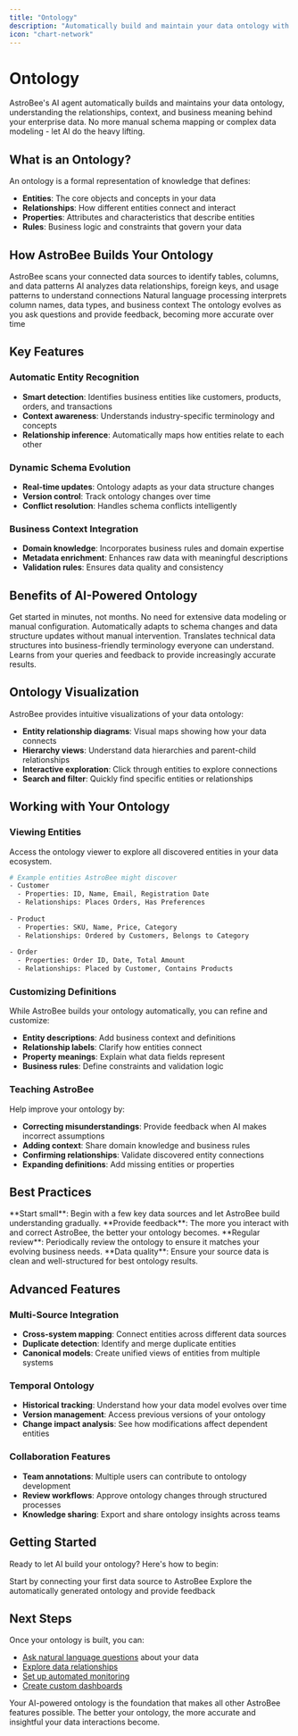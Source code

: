 ```yaml
---
title: "Ontology"
description: "Automatically build and maintain your data ontology with AstroBee's intelligent AI agent"
icon: "chart-network"
---
```


# Ontology

AstroBee's AI agent automatically builds and maintains your data ontology, understanding the relationships, context, and business meaning behind your enterprise data. No more manual schema mapping or complex data modeling - let AI do the heavy lifting.

## What is an Ontology?

An ontology is a formal representation of knowledge that defines:
- **Entities**: The core objects and concepts in your data
- **Relationships**: How different entities connect and interact
- **Properties**: Attributes and characteristics that describe entities
- **Rules**: Business logic and constraints that govern your data

## How AstroBee Builds Your Ontology

<Steps>
  <Step title="Data discovery">
    AstroBee scans your connected data sources to identify tables, columns, and data patterns
  </Step>
  <Step title="Relationship mapping">
    AI analyzes data relationships, foreign keys, and usage patterns to understand connections
  </Step>
  <Step title="Semantic understanding">
    Natural language processing interprets column names, data types, and business context
  </Step>
  <Step title="Continuous learning">
    The ontology evolves as you ask questions and provide feedback, becoming more accurate over time
  </Step>
</Steps>

## Key Features

### Automatic Entity Recognition
- **Smart detection**: Identifies business entities like customers, products, orders, and transactions
- **Context awareness**: Understands industry-specific terminology and concepts
- **Relationship inference**: Automatically maps how entities relate to each other

### Dynamic Schema Evolution
- **Real-time updates**: Ontology adapts as your data structure changes
- **Version control**: Track ontology changes over time
- **Conflict resolution**: Handles schema conflicts intelligently

### Business Context Integration
- **Domain knowledge**: Incorporates business rules and domain expertise
- **Metadata enrichment**: Enhances raw data with meaningful descriptions
- **Validation rules**: Ensures data quality and consistency

## Benefits of AI-Powered Ontology

<CardGroup cols={2}>
  <Card title="Instant setup" icon="rocket">
    Get started in minutes, not months. No need for extensive data modeling or manual configuration.
  </Card>
  <Card title="Self-healing" icon="wrench">
    Automatically adapts to schema changes and data structure updates without manual intervention.
  </Card>
  <Card title="Business-friendly" icon="users">
    Translates technical data structures into business-friendly terminology everyone can understand.
  </Card>
  <Card title="Continuous improvement" icon="chart-line">
    Learns from your queries and feedback to provide increasingly accurate results.
  </Card>
</CardGroup>

## Ontology Visualization

AstroBee provides intuitive visualizations of your data ontology:

- **Entity relationship diagrams**: Visual maps showing how your data connects
- **Hierarchy views**: Understand data hierarchies and parent-child relationships  
- **Interactive exploration**: Click through entities to explore connections
- **Search and filter**: Quickly find specific entities or relationships

## Working with Your Ontology

### Viewing Entities
Access the ontology viewer to explore all discovered entities in your data ecosystem.

```bash
# Example entities AstroBee might discover
- Customer
  - Properties: ID, Name, Email, Registration Date
  - Relationships: Places Orders, Has Preferences
  
- Product  
  - Properties: SKU, Name, Price, Category
  - Relationships: Ordered by Customers, Belongs to Category
  
- Order
  - Properties: Order ID, Date, Total Amount
  - Relationships: Placed by Customer, Contains Products
```

### Customizing Definitions
While AstroBee builds your ontology automatically, you can refine and customize:

- **Entity descriptions**: Add business context and definitions
- **Relationship labels**: Clarify how entities connect
- **Property meanings**: Explain what data fields represent
- **Business rules**: Define constraints and validation logic

### Teaching AstroBee
Help improve your ontology by:

- **Correcting misunderstandings**: Provide feedback when AI makes incorrect assumptions
- **Adding context**: Share domain knowledge and business rules
- **Confirming relationships**: Validate discovered entity connections
- **Expanding definitions**: Add missing entities or properties

## Best Practices

<Tip>
**Start small**: Begin with a few key data sources and let AstroBee build understanding gradually.
</Tip>

<Tip>
**Provide feedback**: The more you interact with and correct AstroBee, the better your ontology becomes.
</Tip>

<Tip>
**Regular review**: Periodically review the ontology to ensure it matches your evolving business needs.
</Tip>

<Warning>
**Data quality**: Ensure your source data is clean and well-structured for best ontology results.
</Warning>

## Advanced Features

### Multi-Source Integration
- **Cross-system mapping**: Connect entities across different data sources
- **Duplicate detection**: Identify and merge duplicate entities
- **Canonical models**: Create unified views of entities from multiple systems

### Temporal Ontology
- **Historical tracking**: Understand how your data model evolves over time
- **Version management**: Access previous versions of your ontology
- **Change impact analysis**: See how modifications affect dependent entities

### Collaboration Features
- **Team annotations**: Multiple users can contribute to ontology development
- **Review workflows**: Approve ontology changes through structured processes
- **Knowledge sharing**: Export and share ontology insights across teams

## Getting Started

Ready to let AI build your ontology? Here's how to begin:

<CardGroup cols={2}>
  <Card title="Connect data sources" href="/data/connecting-sources" icon="database">
    Start by connecting your first data source to AstroBee
  </Card>
  <Card title="Review initial ontology" href="/guides/ontology-review" icon="eye">
    Explore the automatically generated ontology and provide feedback
  </Card>
</CardGroup>

## Next Steps

Once your ontology is built, you can:
- [Ask natural language questions](/features/ask) about your data
- [Explore data relationships](/guides/data-exploration) 
- [Set up automated monitoring](/guides/data-monitoring)
- [Create custom dashboards](/guides/dashboards)

Your AI-powered ontology is the foundation that makes all other AstroBee features possible. The better your ontology, the more accurate and insightful your data interactions become.